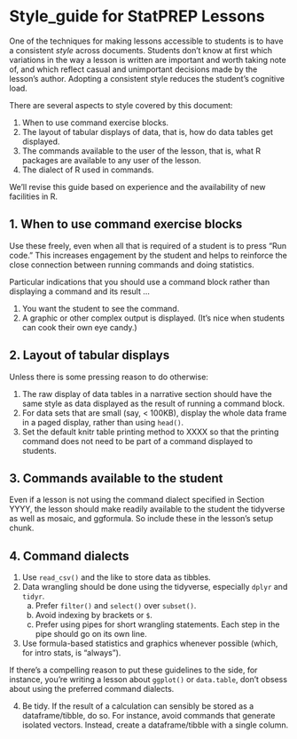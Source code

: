# Style_guide for StatPREP Lessons

One of the techniques for making lessons accessible to students is to have a consistent *style* across documents. Students don't know at first which variations in the way a lesson is written are important and worth taking note of, and which reflect casual and unimportant decisions made by the lesson's author. Adopting a consistent style reduces the student's cognitive load.

There are several aspects to style covered by this document:

1. When to use command exercise blocks.
1. The layout of tabular displays of data, that is, how do data tables get displayed.
2. The commands available to the user of the lesson, that is, what R packages are available to any user of the lesson.
3. The dialect of R used in commands.

We'll revise this guide based on experience and the availability of new facilities in R. 

## 1. When to use command exercise blocks

Use these freely, even when all that is required of a student is to press "Run code." This increases engagement by the student and helps to reinforce the close connection between running commands and doing statistics. 


Particular indications that you should use a command block rather than displaying a command and its result ...

1. You want the student to see the command.
2. A graphic or other complex output is displayed. (It's nice when students can cook their own eye candy.)



## 2. Layout of tabular displays

Unless there is some pressing reason to do otherwise:

1. The raw display of data tables in a narrative section should have the same style as data displayed as the result of running a command block.
2. For data sets that are small (say, < 100KB), display the whole data frame in a paged display, rather than using `head()`.  
3. Set the default knitr table printing method to XXXX so that the printing command does not need to be part of a command displayed to students. 

## 3. Commands available to the student

Even if a lesson is not using the command dialect specified in Section YYYY, the lesson should make readily available to the student the tidyverse as well as mosaic, and ggformula. So include these in the lesson's setup chunk. 

## 4. Command dialects


1. Use `read_csv()` and the like to store data as tibbles.
2. Data wrangling should be done using the tidyverse, especially `dplyr` and `tidyr`.    
    a. Prefer `filter()` and `select()` over `subset()`.
    b. Avoid indexing by brackets or `$`.
    c. Prefer using pipes for short wrangling statements. Each step in the pipe should go on its own line.
3. Use formula-based statistics and graphics whenever possible (which, for intro stats, is "always"). 

If there's a compelling reason to put these guidelines to the side, for instance, you're writing a lesson about `ggplot()` or `data.table`, don't obsess about using the preferred command dialects.

4. Be tidy. If the result of a calculation can sensibly be stored as a dataframe/tibble, do so. For instance, avoid commands that generate isolated vectors. Instead, create a dataframe/tibble with a single column.



